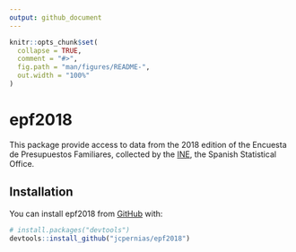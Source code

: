 ```yaml
---
output: github_document
---
```


<!-- README.md is generated from README.Rmd. Please edit that file -->

```r
knitr::opts_chunk$set(
  collapse = TRUE,
  comment = "#>",
  fig.path = "man/figures/README-",
  out.width = "100%"
)
```

# epf2018

<!-- badges: start -->
<!-- badges: end -->

This package provide access to data from the 2018 edition of the Encuesta de Presupuestos Familiares, collected by the [INE](https://www.ine.es), the Spanish Statistical Office. 

## Installation

<!-- You can install the released version of epf2018 from [CRAN](https://CRAN.R-project.org) with: -->

<!-- ``` r -->
<!-- install.packages("epf2018") -->
<!-- ``` -->

You can install epf2018 from [GitHub](https://github.com/) with:

``` r
# install.packages("devtools")
devtools::install_github("jcpernias/epf2018")
```
<!-- ## Example -->

<!-- This is a basic example which shows you how to solve a common problem: -->

<!-- ```{r example} -->
<!-- library(epf2018) -->
<!-- ## basic example code -->
<!-- ``` -->

<!-- What is special about using `README.Rmd` instead of just `README.md`? You can include R chunks like so: -->

<!-- ```{r cars} -->
<!-- summary(cars) -->
<!-- ``` -->

<!-- You'll still need to render `README.Rmd` regularly, to keep `README.md` up-to-date. -->

<!-- You can also embed plots, for example: -->

<!-- ```{r pressure, echo = FALSE} -->
<!-- plot(pressure) -->
<!-- ``` -->

<!-- In that case, don't forget to commit and push the resulting figure files, so they display on GitHub! -->
